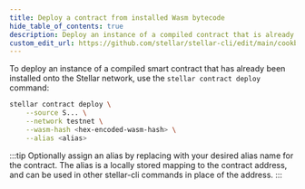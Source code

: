 ```yaml
---
title: Deploy a contract from installed Wasm bytecode
hide_table_of_contents: true
description: Deploy an instance of a compiled contract that is already installed on the network
custom_edit_url: https://github.com/stellar/stellar-cli/edit/main/cookbook/deploy-contract.mdx
---
```


To deploy an instance of a compiled smart contract that has already been installed onto the Stellar network, use the `stellar contract deploy` command:

```bash
stellar contract deploy \
    --source S... \
    --network testnet \
    --wasm-hash <hex-encoded-wasm-hash> \
    --alias <alias>
```

:::tip
Optionally assign an alias by replacing <alias> with your desired alias name for the contract. The alias is a locally stored mapping to the contract address, and can be used in other stellar-cli commands in place of the address.
:::

